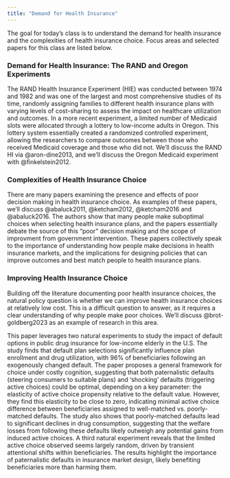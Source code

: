 ```yaml
---
title: "Demand for Health Insurance"
---
```


The goal for today's class is to understand the demand for health insurance and the complexities of health insurance choice. Focus areas and selected papers for this class are listed below. 

### Demand for Health Insurance: The RAND and Oregon Experiments
The RAND Health Insurance Experiment (HIE) was conducted between 1974 and 1982 and was one of the largest and most comprehensive studies of its time, randomly assigning families to different health insurance plans with varying levels of cost-sharing to assess the impact on healthcare utilization and outcomes. In a more recent experiment, a limited number of Medicaid slots were allocated through a lottery to low-income adults in Oregon. This lottery system essentially created a randomized controlled experiment, allowing the researchers to compare outcomes between those who received Medicaid coverage and those who did not. We'll discuss the RAND HI via @aron-dine2013, and we'll discuss the Oregon Medicaid experiment with @finkelstein2012. 

### Complexities of Health Insurance Choice
There are many papers examining the presence and effects of poor decision making in health insurance choice. As examples of these papers, we'll discuss @abaluck2011, @ketcham2012, @ketcham2016 and @abaluck2016. The authors show that many people make suboptimal choices when selecting health insurance plans, and the papers essentially debate the source of this "poor" decision making and the scope of improvment from government intervention. These papers collectively speak to the importance of understanding how people make decisions in health insurance markets, and the implications for designing policies that can improve outcomes and best match people to health insurance plans.

### Improving Health Insurance Choice
Building off the literature documenting poor health insurance choices, the natural policy question is whether we can improve health insurance choices at relatively low cost. This is a difficult question to answer, as it requires a clear understanding of why people make poor choices. We'll discuss @brot-goldberg2023 as an example of research in this area.

This paper leverages two natural experiments to study the impact of default options in public drug insurance for low-income elderly in the U.S. The study finds that default plan selections significantly influence plan enrollment and drug utilization, with 96% of beneficiaries following an exogenously changed default. The paper proposes a general framework for choice under costly cognition, suggesting that both paternalistic defaults (steering consumers to suitable plans) and 'shocking' defaults (triggering active choices) could be optimal, depending on a key parameter: the elasticity of active choice propensity relative to the default value. However, they find this elasticity to be close to zero, indicating minimal active choice difference between beneficiaries assigned to well-matched vs. poorly-matched defaults. The study also shows that poorly-matched defaults lead to significant declines in drug consumption, suggesting that the welfare losses from following these defaults likely outweigh any potential gains from induced active choices. A third natural experiment reveals that the limited active choice observed seems largely random, driven by transient attentional shifts within beneficiaries. The results highlight the importance of paternalistic defaults in insurance market design, likely benefiting beneficiaries more than harming them.